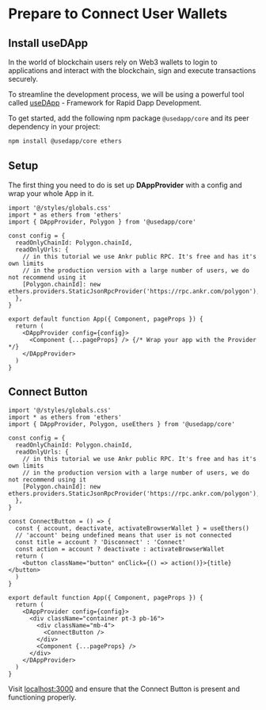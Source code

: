 # Prepare to Connect User Wallets

## Install useDApp

In the world of blockchain users rely on Web3 wallets to login to applications and interact with the blockchain,
sign and execute transactions securely.

To streamline the development process, we will be using a powerful tool
called [useDApp](https://usedapp.io/) - Framework for Rapid Dapp Development.

To get started, add the following npm package `@usedapp/core` and its peer dependency in your project:

```bash copy
npm install @usedapp/core ethers
```

## Setup

The first thing you need to do is set up **DAppProvider** with a config and wrap your whole App in it.

```tsx {2-12,16-18} copy filename="pages/_app.js"
import '@/styles/globals.css'
import * as ethers from 'ethers'
import { DAppProvider, Polygon } from '@usedapp/core'

const config = {
  readOnlyChainId: Polygon.chainId,
  readOnlyUrls: {
    // in this tutorial we use Ankr public RPC. It's free and has it's own limits
    // in the production version with a large number of users, we do not recommend using it
    [Polygon.chainId]: new ethers.providers.StaticJsonRpcProvider('https://rpc.ankr.com/polygon'),
  },
}

export default function App({ Component, pageProps }) {
  return (
    <DAppProvider config={config}>
      <Component {...pageProps} /> {/* Wrap your app with the Provider */}
    </DAppProvider>
  )
}
```

## Connect Button

```tsx {3,14-22,27-32} copy filename="pages/_app.js"
import '@/styles/globals.css'
import * as ethers from 'ethers'
import { DAppProvider, Polygon, useEthers } from '@usedapp/core'

const config = {
  readOnlyChainId: Polygon.chainId,
  readOnlyUrls: {
    // in this tutorial we use Ankr public RPC. It's free and has it's own limits
    // in the production version with a large number of users, we do not recommend using it
    [Polygon.chainId]: new ethers.providers.StaticJsonRpcProvider('https://rpc.ankr.com/polygon'),
  },
}

const ConnectButton = () => {
  const { account, deactivate, activateBrowserWallet } = useEthers()
  // 'account' being undefined means that user is not connected
  const title = account ? 'Disconnect' : 'Connect'
  const action = account ? deactivate : activateBrowserWallet
  return (
    <button className="button" onClick={() => action()}>{title}</button>
  )
}

export default function App({ Component, pageProps }) {
  return (
    <DAppProvider config={config}>
      <div className="container pt-3 pb-16">
        <div className="mb-4">
          <ConnectButton />
        </div>
        <Component {...pageProps} />
      </div>
    </DAppProvider>
  )
}
```

Visit [localhost:3000](http://localhost:3000) and ensure that the Connect Button is present and functioning properly.
